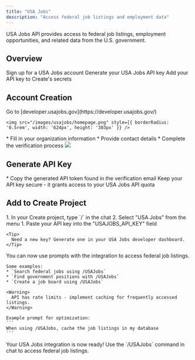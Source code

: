 ```yaml
---
title: "USA Jobs"
description: "Access federal job listings and employment data"
---
```


USA Jobs API provides access to federal job listings, employment opportunities, and related data from the U.S. government.

## Overview

<CardGroup cols={2}>
  <Card title="Create Account" icon="user">
    Sign up for a USA Jobs account
  </Card>
  <Card title="Get API Key" icon="key">
    Generate your USA Jobs API key
  </Card>
  <Card title="Copy into Create" icon="plug">
    Add your API key to Create's secrets
  </Card>
</CardGroup>

## Account Creation

<Steps>
  <Step title="Visit USA Jobs Website">
    Go to [developer.usajobs.gov](https://developer.usajobs.gov/) 
    
    <img src="/images/usajobs/homepage.png" style={{ borderRadius: '0.5rem', width: '624px', height: '303px' }} />
  </Step>

  <Step title="Register for an Account">
    * Fill in your organization information
    * Provide contact details
    * Complete the verification process
    <img src="/images/usajobs/apigen.png" style={{ borderRadius: '0.5rem', width: '624px', height: '303px' }} />
  </Step>
</Steps>

## Generate API Key

<Steps>
  <Step title="Copy Your API Key">
    * Copy the generated API token found in the verification email
    <Warning>
      Keep your API key secure - it grants access to your USA Jobs API quota
    </Warning>
  </Step>
</Steps>

## Add to Create Project

<Steps>
  <Step title="Add the integration">
    1. In your Create project, type `/` in the chat 
    2. Select "USA Jobs" from the menu
  </Step>

  <Step title="Add your API key">
    1. Paste your API key into the "USAJOBS_API_KEY" field
    
    <Tip>
      Need a new key? Generate one in your USA Jobs developer dashboard.
    </Tip>
  </Step>

  <Step title="Use it">
    You can now use prompts with the integration to access federal job listings.

    Some examples:
    * `Search federal jobs using /USAJobs`
    * `Find government positions with /USAJobs`
    * `Create a job board using /USAJobs`

    <Warning>
      API has rate limits - implement caching for frequently accessed listings.
    </Warning>

    Example prompt for optimization:
    ```
    When using /USAJobs, cache the job listings in my database
    ```
  </Step>
</Steps>

<Note type="success">
  Your USA Jobs integration is now ready! Use the `/USAJobs` command in chat to access federal job listings.
</Note>